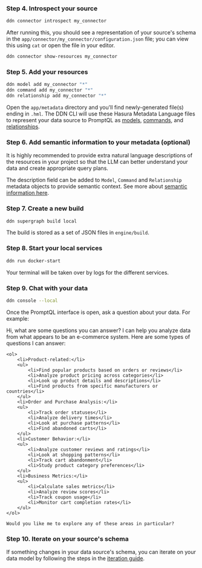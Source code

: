 
### Step 4. Introspect your source

```sh title="Next, use the CLI to introspect your source:"
ddn connector introspect my_connector
```

After running this, you should see a representation of your source's schema in the
`app/connector/my_connector/configuration.json` file; you can view this using `cat` or open the file in your editor.

```sh title="Additionally, you can check which resources are available — and their status — at any point using the CLI:"
ddn connector show-resources my_connector
```

### Step 5. Add your resources

```sh title="Add your resources to create metadata:"
ddn model add my_connector "*"
ddn command add my_connector "*"
ddn relationship add my_connector "*"
```

Open the `app/metadata` directory and you'll find newly-generated file(s) ending in `.hml`. The DDN CLI will use these
Hasura Metadata Language files to represent your data source to PromptQL as
[models](/reference/metadata-reference/models.mdx), [commands](/reference/metadata-reference/commands.mdx), and
[relationships](/reference/metadata-reference/relationships.mdx).

### Step 6. Add semantic information to your metadata (optional)

It is highly recommended to provide extra natural language descriptions of the resources in your project so that the LLM
can better understand your data and create appropriate query plans.

The description field can be added to `Model`, `Command` and `Relationship` metadata objects to provide semantic
context. See more about [semantic information here](/data-modeling/semantic-information.mdx).

### Step 7. Create a new build

```sh title="To create a local build, run:"
ddn supergraph build local
```

The build is stored as a set of JSON files in `engine/build`.

### Step 8. Start your local services

```sh title="Start your local Hasura DDN Engine and connector:"
ddn run docker-start
```

Your terminal will be taken over by logs for the different services.

### Step 9. Chat with your data

```sh title="In a new terminal tab, open your local console:"
ddn console --local
```

Once the PromptQL interface is open, ask a question about your data. For example:

<PqlChat>
  <User>Hi, what are some questions you can answer?</User>
  <Pql>
    I can help you analyze data from what appears to be an e-commerce system. Here are some types of questions I can answer:

    <ol>
        <li>Product-related:</li>
        <ul>
            <li>Find popular products based on orders or reviews</li>
            <li>Analyze product pricing across categories</li>
            <li>Look up product details and descriptions</li>
            <li>Find products from specific manufacturers or countries</li>
        </ul>
        <li>Order and Purchase Analysis:</li>
        <ul>
            <li>Track order statuses</li>
            <li>Analyze delivery times</li>
            <li>Look at purchase patterns</li>
            <li>Find abandoned carts</li>
        </ul>
        <li>Customer Behavior:</li>
        <ul>
            <li>Analyze customer reviews and ratings</li>
            <li>Look at shopping patterns</li>
            <li>Track cart abandonment</li>
            <li>Study product category preferences</li>
        </ul>
        <li>Business Metrics:</li>
        <ul>
            <li>Calculate sales metrics</li>
            <li>Analyze review scores</li>
            <li>Track coupon usage</li>
            <li>Monitor cart completion rates</li>
        </ul>
    </ol>

    Would you like me to explore any of these areas in particular?

  </Pql>
</PqlChat>

### Step 10. Iterate on your source's schema

If something changes in your data source's schema, you can iterate on your data model by following the steps in the
[iteration guide](/data-modeling/iterate.mdx).
